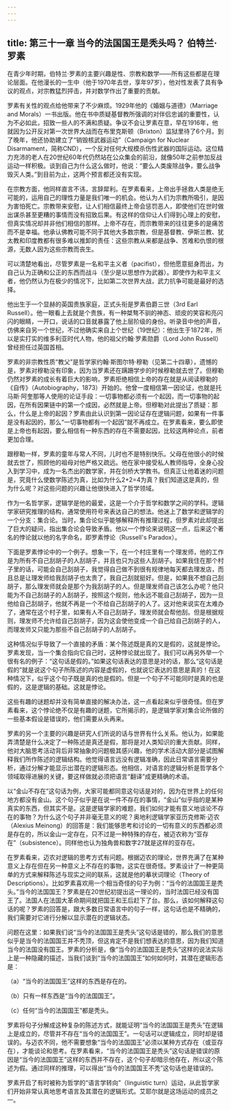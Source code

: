 ```yaml
---
---
---
```

title: 第三十一章 当今的法国国王是秃头吗？ 伯特兰·罗素
---




在青少年时期，伯特兰·罗素的主要兴趣是性、宗教和数学——所有这些都是在理论层面。在他漫长的一生中（他于1970年去世，享年97岁），他对性发表了具有争议的观点，对宗教猛烈抨击，并对数学作出了重要的贡献。

罗素有关性的观点给他带来了不少麻烦。1929年他的《婚姻与道德》（Marriage and Morals）一书出版。他在书中质疑基督教所强调的对伴侣忠诚的重要性，认为不必如此，招致一些人的不满和质疑。争议不会让罗素在意，早在1916年，他就因为公开反对第一次世界大战而在布里克斯顿（Brixton）监狱里待了6个月。到了晚年，他还协助建立了“销毁核武器运动”（Campaign for Nuclear Disarmament，简称CND），一个反对任何大规模杀伤性武器的国际运动。这位精力充沛的老人在20世纪60年代仍然站在公众集会的前沿，就像50年之前参加反战运动一样积极。谈到自己为什么这么做时，他说：“要么人类废除战争，要么战争毁灭人类。”到目前为止，这两个预言都还没有实现。

在宗教方面，他同样直言不讳，言辞犀利。在罗素看来，上帝出手拯救人类是绝无可能的，运用自己的理性力量是我们唯一的机会。他认为人们为宗教所吸引，是因为害怕死亡。宗教带来安慰，让人们相信最终上帝会惩罚恶人，即使他们在世时做出谋杀甚至更糟的事情而没有招致后果。有这样的信仰让人们得到心理上的安慰，但真实情况却并非他们相信的那样。上帝不存在，而宗教带来的往往更多的是痛苦而不是幸福。他承认佛教可能不同于其他大多数宗教，但是基督教、伊斯兰教、犹太教和印度教都有很多难以推卸的责任：这些宗教从来都是战争、苦难和仇恨的根源，无数人因为这些宗教而丧生。

可以清楚地看出，尽管罗素是一名和平主义者（pacifist），但他愿意挺身而出，为自己认为正确和公正的东西而战斗（至少是以思想作为武器）。即使作为和平主义者，他仍然认为在极少的情况下，比如第二次世界大战，武力抗争可能是最好的选择。

他出生于一个显赫的英国贵族家庭，正式头衔是罗素伯爵三世（3rd Earl Russell）。他一眼看上去就是个贵族，有一种桀骜不驯的神态、顽皮的笑容和亮闪闪的眼睛，一开口，说话的口音就暴露了他上层阶级的身份。听录音中他的声音，仿佛来自另一个世纪，不过他确实来自上个世纪（19世纪）：他出生于1872年，所以是实打实的维多利亚时代人物，他的祖父约翰·罗素勋爵（Lord John Russell）曾经担任过英国首相。

罗素的非宗教性质“教父”是哲学家约翰·斯图尔特·穆勒（见第二十四章），遗憾的是，罗素对穆勒没有印象，因为当罗素还在蹒跚学步的时候穆勒就去世了。但穆勒仍然对罗素的成长有着巨大的影响，罗素拒绝相信上帝的存在就是从阅读穆勒的《自传》（Autobiography，1873）开始的。他曾一度相信第一因论证，也就是托马斯·阿奎那等人使用的论证手段：一切事物都必须有一个起因，而一切事物的起因，在所有因果链中的第一个成因，必然就是上帝。但穆勒对此提出了质疑：那么，什么是上帝的起因？罗素由此认识到第一因论证存在逻辑问题，如果有一件事是没有起因的，那么“一切事物都有一个起因”就不再成立。在罗素看来，要么即使是上帝也有起因，要么相信有一种东西的存在不需要起因，比较这两种论点，前者更加合理。

跟穆勒一样，罗素的童年与常人不同，儿时也不是特别快乐。父母在他很小的时候就去世了，照顾他的祖母对他严格又疏远。他在家中接受私人教师指导，全身心投入到学习中，成为一名杰出的数学家，并在剑桥大学教书。但真正让他着迷的问题是，究竟什么使数学陈述为真，比如为什么2+2=4为真？我们知道这是真的，但为什么呢？对这些问题的兴趣让他很快进入了哲学领域。

作为一名哲学家，逻辑学是他的最爱，这是一个介于哲学和数学之间的学科。逻辑学家研究推理的结构，通常使用符号来表达自己的想法。他迷上了数学和逻辑学的一个分支：集合论。当时，集合论似乎能够解释所有推理过程，但罗素对此却提出了巨大的疑问，指出集合论会导致矛盾。他以一个悖论来说明这一点，后来这个著名的悖论就以他的名字命名，即罗素悖论（Russell's Paradox）。

下面是罗素悖论中的一个例子。想象一下，在一个村庄里有一个理发师，他的工作是为所有不自己刮胡子的人刮胡子，并且也只为这些人刮胡子。如果我住在那个村子里的话，可能会自己刮胡子，我觉得自己做不到很有规律地每天都去理发店，而且总是让理发师给我刮胡子也太贵了，我自己刮就挺好。但是，如果我不想自己刮胡子，那么理发师就会是那个为我刮胡子的人。但是理发师自己该怎么办呢？他只能为不自己刮胡子的人刮胡子，按照这个规则，他永远不能自己刮胡子，因为一旦他给自己刮胡子，他就不再是一个不给自己刮胡子的人了。这对他来说实在太难办了，通常在这个村子里，如果有人不自己刮胡子，理发师就会帮他刮。但是根据规则，理发师不允许给自己刮胡子，因为这会使他变成一个自己给自己刮胡子的人，而理发师又只能为那些不自己刮胡子的人刮胡子。

这种情况似乎导致了一个直接的矛盾：某个陈述既是真的又是假的，这就是悖论。罗素发现，当一个集合指向它自己时，这种悖论就出现了。我们可以再另外举一个很有名的例子：“这句话是假的。”如果这句话表达的意思是对的话，那么“这句话是假的”就是说这个句子所陈述的内容是虚假的，也就说它表达的意思是真的！在这种情况下，似乎这个句子既是真的也是假的。但是一个句子不可能同时是真的也是假的，这是逻辑的基础。这就是悖论。

这些有趣的谜题却并没有简单直接的解决办法，这一点看起来似乎很奇怪。但在罗素看来，这个悖论绝不仅是有趣的谜题，它所揭示的，是逻辑学家对集合论所做的一些基本假设是错误的，他们需要从头再来。

罗素的另一个主要的兴趣是研究人们所说的话与世界有什么关系。他认为，如果能弄清楚是什么决定了一种陈述是真还是假，那将是对人类知识的重大贡献。同样，他对大脑思考活动背后非常抽象的问题极其感兴趣，他的学术活动大部分是试图解释我们所作陈述的逻辑结构。他觉得语言远没有逻辑准确，因此日常语言需要分析，通过分解才能显示出潜在的逻辑形态。他相信，对语言的逻辑分析是哲学各个领域取得进展的关键，要这样做就必须把语言“翻译”成更精确的术语。

以“金山不存在”这句话为例，大家可能都同意这句话是对的，因为在世界上的任何地方都没有金山。这个句子似乎是在说一件不存在的事情，“金山”似乎指的是某种真实的东西，但其实不是。这是逻辑学家的难题，我们如何才能有意义地谈论不存在的事物？为什么这个句子并非毫无意义的呢？奥地利逻辑学家亚历克修斯·迈农（Alexius Meinong）的回答是：我们能够思考和讨论的一切有意义的东西都必须是存在的，所以金山一定存在，只不过是一种特殊的存在，被迈农称为“亚存在”（subsistence）。同样他也认为独角兽和数字27就是这样的亚存在。

在罗素看来，迈农对逻辑的思考方式有问题。根据迈农的理论，世界充满了在某种意义上存在但在另一种意义上不存在的事物，这实在很奇怪。罗素设计了一种更简单的方式来解释陈述与现实之间的联系，这就是他的摹状词理论（Theory of Descriptions）。比如罗素喜欢用一个相当奇怪的句子为例：“当今的法国国王是秃头。”当今的法国国王？罗素是在20世纪初提出这一理论的，当时法国已经没有国王了。法国人在法国大革命期间就把国王和王后赶下了台。那么，该如何解释这句话的呢？罗素的回答是，跟大多数日常语言中的句子一样，这句话也是不精确的，我们需要对它进行分解以显示潜在的逻辑状态。

问题在这里：如果我们说“当今的法国国王是秃头”这句话是错的，那么我们的意思似乎是当今的法国国王并不秃顶，但这肯定不是我们想表达的意思，因为我们知道当今的法国没有国王。罗素的分析是，像“当今的法国国王是秃头”这样的说法实际上是一种隐藏的描述，当我们谈到“当今的法国国王”如何如何时，其潜在逻辑形态是：

（a）“当今的法国国王”这样的东西是存在的。

（b）只有一样东西是“当今的法国国王”。

（c）任何“当今的法国国王”都是秃头。

罗素将句子分解成这种复杂的陈述方式，就能证明“当今的法国国王是秃头”在逻辑上是成立的，尽管并不存在“当今的法国国王”。一句话可以逻辑成立，同时却是错误的。与迈农不同，他不需要想象“当今的法国国王”必须以某种方式存在（或亚存在），才能谈论和思考。在罗素看来，“当今的法国国王是秃头”这句话是错误的原因是“当今的法国国王”这样的东西并不存在，这个句子却暗示他存在，所以这个陈述为假。通过同样的推理，可以得出“当今的法国国王不秃”这句话也是错误的。

罗素开启了有时被称为哲学的“语言学转向”（linguistic turn）运动，从此哲学家们开始非常认真地思考语言及其潜在的逻辑形式。艾耶尔就是这场运动的成员之一。
